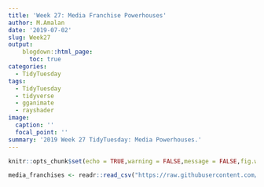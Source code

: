 ```yaml
---
title: 'Week 27: Media Franchise Powerhouses'
author: M.Amalan
date: '2019-07-02'
slug: Week27
output: 
    blogdown::html_page:
      toc: true
categories:
  - TidyTuesday
tags:
  - TidyTuesday
  - tidyverse
  - gganimate
  - rayshader
image:
  caption: ''
  focal_point: ''
summary: '2019 Week 27 TidyTuesday: Media Powerhouses.'   
---
```


```r
knitr::opts_chunk$set(echo = TRUE,warning = FALSE,message = FALSE,fig.width = 12,fig.height = 9)
```

```r
media_franchises <- readr::read_csv("https://raw.githubusercontent.com/rfordatascience/tidytuesday/master/data/2019/2019-07-02/media_franchises.csv")
```


